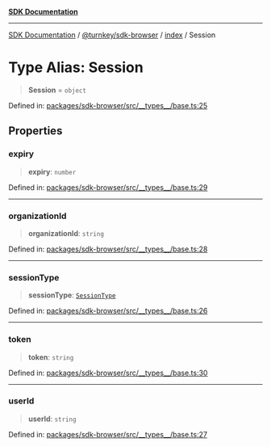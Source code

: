 [**SDK Documentation**](../../../../README.mdx)

***

[SDK Documentation](../../../../packages.mdx) / [@turnkey/sdk-browser](../../README.mdx) / [index](../README.mdx) / Session

# Type Alias: Session

> **Session** = `object`

Defined in: [packages/sdk-browser/src/\_\_types\_\_/base.ts:25](https://github.com/tkhq/sdk/blob/fd49bfe86475c8603b3eb385aa101efa36fa32fc/packages/sdk-browser/src/__types__/base.ts#L25)

## Properties

### expiry

> **expiry**: `number`

Defined in: [packages/sdk-browser/src/\_\_types\_\_/base.ts:29](https://github.com/tkhq/sdk/blob/fd49bfe86475c8603b3eb385aa101efa36fa32fc/packages/sdk-browser/src/__types__/base.ts#L29)

***

### organizationId

> **organizationId**: `string`

Defined in: [packages/sdk-browser/src/\_\_types\_\_/base.ts:28](https://github.com/tkhq/sdk/blob/fd49bfe86475c8603b3eb385aa101efa36fa32fc/packages/sdk-browser/src/__types__/base.ts#L28)

***

### sessionType

> **sessionType**: [`SessionType`](../enumerations/SessionType.mdx)

Defined in: [packages/sdk-browser/src/\_\_types\_\_/base.ts:26](https://github.com/tkhq/sdk/blob/fd49bfe86475c8603b3eb385aa101efa36fa32fc/packages/sdk-browser/src/__types__/base.ts#L26)

***

### token

> **token**: `string`

Defined in: [packages/sdk-browser/src/\_\_types\_\_/base.ts:30](https://github.com/tkhq/sdk/blob/fd49bfe86475c8603b3eb385aa101efa36fa32fc/packages/sdk-browser/src/__types__/base.ts#L30)

***

### userId

> **userId**: `string`

Defined in: [packages/sdk-browser/src/\_\_types\_\_/base.ts:27](https://github.com/tkhq/sdk/blob/fd49bfe86475c8603b3eb385aa101efa36fa32fc/packages/sdk-browser/src/__types__/base.ts#L27)
